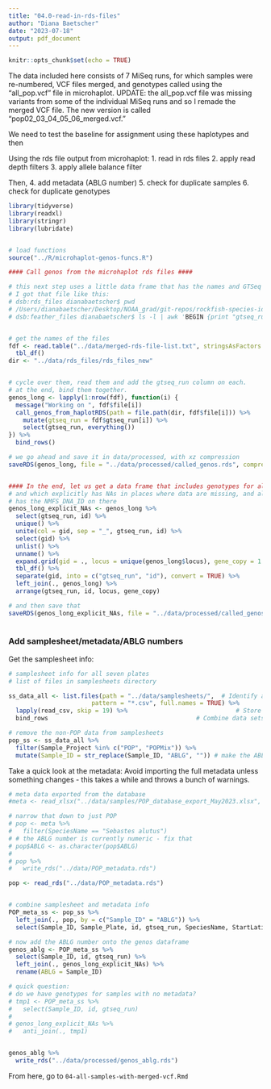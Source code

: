 ```yaml
---
title: "04.0-read-in-rds-files"
author: "Diana Baetscher"
date: "2023-07-18"
output: pdf_document
---
```


```r
knitr::opts_chunk$set(echo = TRUE)
```

The data included here consists of 7 MiSeq runs, for which samples were re-numbered, VCF files merged, and genotypes called using the "all_pop.vcf" file in microhaplot.
UPDATE: the all_pop.vcf file was missing variants from some of the individual MiSeq runs and so I remade the merged VCF file. The new version is called "pop02_03_04_05_06_merged.vcf."


We need to test the baseline for assignment using these haplotypes and then 


Using the rds file output from microhaplot:
1. read in rds files
2. apply read depth filters
3. apply allele balance filter

Then,
4. add metadata (ABLG number)
5. check for duplicate samples 
6. check for duplicate genotypes


```r
library(tidyverse)
library(readxl)
library(stringr)
library(lubridate)


# load functions
source("../R/microhaplot-genos-funcs.R")

```


```r
#### Call genos from the microhaplot rds files ####

# this next step uses a little data frame that has the names and GTSeq run numbers
# I got that file like this:
# dsb:rds_files dianabaetscher$ pwd
# /Users/dianabaetscher/Desktop/NOAA_grad/git-repos/rockfish-species-id/new_baseline_data/feather_files
# dsb:feather_files dianabaetscher$ ls -l | awk 'BEGIN {print "gtseq_run", "file"} NR >1 && !/posinfo/ {num = $NF; gsub(/gtseq/, "", num); gsub(/[._].*$/, "", num);  print num, $NF}' > ../rds-file-list.txt 


# get the names of the files
fdf <- read.table("../data/merged-rds-file-list.txt", stringsAsFactors = FALSE, header = TRUE) %>%
  tbl_df()
dir <- "../data/rds_files/rds_files_new"


# cycle over them, read them and add the gtseq_run column on each.
# at the end, bind them together.
genos_long <- lapply(1:nrow(fdf), function(i) {
  message("Working on ", fdf$file[i])
  call_genos_from_haplotRDS(path = file.path(dir, fdf$file[i])) %>%
    mutate(gtseq_run = fdf$gtseq_run[i]) %>%
    select(gtseq_run, everything())
}) %>%
  bind_rows()

# we go ahead and save it in data/processed, with xz compression
saveRDS(genos_long, file = "../data/processed/called_genos.rds", compress = "xz")


#### In the end, let us get a data frame that includes genotypes for all the individuals  ####
# and which explicitly has NAs in places where data are missing, and also 
# has the NMFS_DNA_ID on there
genos_long_explicit_NAs <- genos_long %>%
  select(gtseq_run, id) %>%
  unique() %>%
  unite(col = gid, sep = "_", gtseq_run, id) %>%
  select(gid) %>%
  unlist() %>%
  unname() %>%
  expand.grid(gid = ., locus = unique(genos_long$locus), gene_copy = 1:2, stringsAsFactors = FALSE) %>%
  tbl_df() %>% 
  separate(gid, into = c("gtseq_run", "id"), convert = TRUE) %>%
  left_join(., genos_long) %>%
  arrange(gtseq_run, id, locus, gene_copy)

# and then save that
saveRDS(genos_long_explicit_NAs, file = "../data/processed/called_genos_na_explicit.rds", compress = "xz")
  
```

### Add samplesheet/metadata/ABLG numbers

Get the samplesheet info:
```r
# samplesheet info for all seven plates
# list of files in samplesheets directory

ss_data_all <- list.files(path = "../data/samplesheets/",  # Identify all CSV files
                       pattern = "*.csv", full.names = TRUE) %>% 
  lapply(read_csv, skip = 19) %>%                              # Store all files in list
  bind_rows                                         # Combine data sets into one data set 

# remove the non-POP data from samplesheets
pop_ss <- ss_data_all %>%
  filter(Sample_Project %in% c("POP", "POPMix")) %>%
  mutate(Sample_ID = str_replace(Sample_ID, "ABLG", "")) # make the ABLG number consistently formatted

```

Take a quick look at the metadata:
Avoid importing the full metadata unless something changes - this takes a while and throws a bunch of warnings.
```r
# meta data exported from the database
#meta <- read_xlsx("../data/samples/POP_database_export_May2023.xlsx", sheet = "Sheet1")

# narrow that down to just POP
# pop <- meta %>%
#   filter(SpeciesName == "Sebastes alutus")
# # the ABLG number is currently numeric - fix that
# pop$ABLG <- as.character(pop$ABLG)
# 
# pop %>% 
#   write_rds("../data/POP_metadata.rds")

pop <- read_rds("../data/POP_metadata.rds")


# combine samplesheet and metadata info
POP_meta_ss <- pop_ss %>%
  left_join(., pop, by = c("Sample_ID" = "ABLG")) %>%
  select(Sample_ID, Sample_Plate, id, gtseq_run, SpeciesName, StartLatitudeDD, StartLongitudeDD, EndLatitudeDD, EndLongitudeDD, CruiseID, HaulID, StationID, DepthM, LengthMM, DonatingLab)

# now add the ABLG number onto the genos dataframe
genos_ablg <- POP_meta_ss %>%
  select(Sample_ID, id, gtseq_run) %>%
  left_join(., genos_long_explicit_NAs) %>%
  rename(ABLG = Sample_ID)

# quick question:
# do we have genotypes for samples with no metadata?
# tmp1 <- POP_meta_ss %>%
#   select(Sample_ID, id, gtseq_run)
# 
# genos_long_explicit_NAs %>%
#   anti_join(., tmp1)


genos_ablg %>%
  write_rds("../data/processed/genos_ablg.rds")
```

From here, go to `04-all-samples-with-merged-vcf.Rmd`



